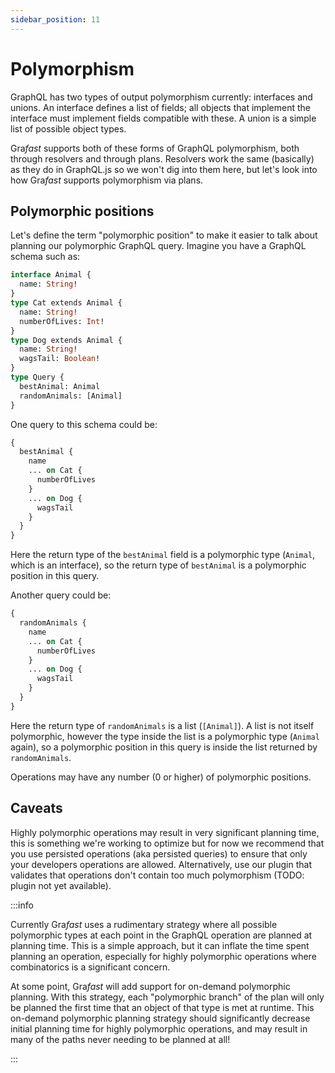 ```yaml
---
sidebar_position: 11
---
```


# Polymorphism

GraphQL has two types of output polymorphism currently: interfaces and unions.
An interface defines a list of fields; all objects that implement the interface
must implement fields compatible with these. A union is a simple list of
possible object types.

Gra*fast* supports both of these forms of GraphQL polymorphism, both through
resolvers and through plans. Resolvers work the same (basically) as they do in
GraphQL.js so we won't dig into them here, but let's look into how Gra*fast*
supports polymorphism via plans.

## Polymorphic positions

Let's define the term "polymorphic position" to make it easier to talk about
planning our polymorphic GraphQL query. Imagine you have a GraphQL schema such
as:

```graphql
interface Animal {
  name: String!
}
type Cat extends Animal {
  name: String!
  numberOfLives: Int!
}
type Dog extends Animal {
  name: String!
  wagsTail: Boolean!
}
type Query {
  bestAnimal: Animal
  randomAnimals: [Animal]
}
```

One query to this schema could be:

```graphql
{
  bestAnimal {
    name
    ... on Cat {
      numberOfLives
    }
    ... on Dog {
      wagsTail
    }
  }
}
```

Here the return type of the `bestAnimal` field is a polymorphic type (`Animal`,
which is an interface), so the return type of `bestAnimal` is a polymorphic
position in this query.

Another query could be:

```graphql
{
  randomAnimals {
    name
    ... on Cat {
      numberOfLives
    }
    ... on Dog {
      wagsTail
    }
  }
}
```

Here the return type of `randomAnimals` is a list (`[Animal]`). A list is not
itself polymorphic, however the type inside the list is a polymorphic type
(`Animal` again), so a polymorphic position in this query is inside the list
returned by `randomAnimals`.

Operations may have any number (0 or higher) of polymorphic positions.

## Caveats

<!-- TODO: update this -->

Highly polymorphic operations may result in very significant planning time,
this is something we're working to optimize but for now we recommend that you
use persisted operations (aka persisted queries) to ensure that only your
developers operations are allowed. Alternatively, use our plugin that validates
that operations don't contain too much polymorphism (TODO: plugin not yet
available).

:::info

Currently Gra*fast* uses a rudimentary strategy where all possible polymorphic
types at each point in the GraphQL operation are planned at planning time. This
is a simple approach, but it can inflate the time spent planning an operation,
especially for highly polymorphic operations where combinatorics is a
significant concern.

At some point, Gra*fast* will add support for on-demand polymorphic planning.
With this strategy, each "polymorphic branch" of the plan will only be planned
the first time that an object of that type is met at runtime. This on-demand
polymorphic planning strategy should significantly decrease initial planning
time for highly polymorphic operations, and may result in many of the paths
never needing to be planned at all!

:::
